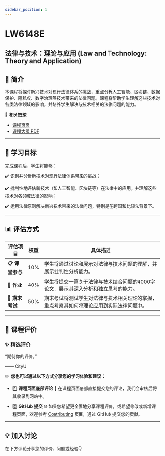 ```yaml
---
sidebar_position: 1
---
```


# LW6148E
## 法律与技术：理论与应用 (Law and Technology: Theory and Application)

## **📘 简介**
本课程将探讨新兴技术对现行法律体系的挑战，重点分析人工智能、区块链、数据保护、隐私权、数字治理等技术带来的法律问题。课程将帮助学生理解这些技术对各类法律领域的影响，并培养学生解决与技术相关的法律问题的能力。

🔗 **相关链接**
- [课程页面](https://www.cityu.edu.hk/catalogue/pg/202526/course/LW6148E.htm)
- [课程大纲 PDF](https://www.cityu.edu.hk/catalogue/pg/202526/course/LW6148E.pdf)

---

## **🎯 学习目标**

完成课程后，学生将能够：

✔️ 识别并分析新技术对现行法律体系带来的挑战；

✔️ 批判性地评估新技术（如人工智能、区块链等）在法律中的应用，并理解这些技术对各领域法律的影响；

✔️ 运用法律原则解决新兴技术带来的法律问题，特别是在跨国和比较法背景下。

---

## **📊 评估方式**

| **评估项目**          | **权重** | **具体描述**                                                                                       |
|----------------------|---------|---------------------------------------------------------------------------------------------------|
| **📋 课堂参与**       | 10%     | 学生将通过讨论和展示对法律与技术问题的理解，并展示批判性分析能力。                                |
| **📝 作业**           | 40%     | 学生将提交一篇关于法律与技术结合问题的4000字论文，展示其深入分析和独立思考的能力。               |
| **📂 期末考试**       | 50%     | 期末考试将测试学生对法律与技术相关理论的掌握，重点考察其如何将理论应用到实际法律问题中。          |

---

## **💬 课程评价**

### ✨ **精选评价**
<div className={commentStyles.commentBox}>
    <p className={commentStyles.commentText}>
        “期待你的评价。”
    </p>
    <p className={commentStyles.commentAuthor}>—— CityU</p>
</div>

✏️ **您也可以通过以下方式分享您的学习体验和建议：**

- 1️⃣ **课程页面底部评论**
💬 在课程页面底部直接提交您的评论，我们会审核后将其收录到网站中。

- 2️⃣ **GitHub 提交**
🌐 如果您希望更全面地分享课程评价，或希望修改或新增课程页面，欢迎参考 [Contributing](/contributing) 页面，通过 GitHub 提交您的贡献。

---

## **💡 加入讨论**

在下方评论分享您的评价、问题或经验👇
<Utterances />
